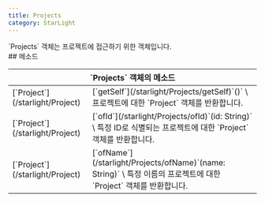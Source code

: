 ```yaml
---
title: Projects
category: StarLight
---
```


<Section>
  `Projects` 객체는 프로젝트에 접근하기 위한 객체입니다.
</Section>
<Section>
  ## 메소드

  <Table>
    <Thead>
      <Tr>
        <Th colSpan="2">`Projects` 객체의 메소드</Th>
      </Tr>
    </Thead>
    <Tbody>
      <Tr>
        <Td><span>[`Project`](/starlight/Project)</span></Td>
        <Td>
          [`getSelf`](/starlight/Projects/getSelf)`()` \
          프로젝트에 대한 `Project` 객체를 반환합니다.
        </Td>
      </Tr>
      <Tr>
        <Td><span>[`Project`](/starlight/Project)</span></Td>
        <Td>
          [`ofId`](/starlight/Projects/ofId)`(id: String)` \
          특정 ID로 식별되는 프로젝트에 대한 `Project` 객체를 반환합니다.
        </Td>
      </Tr>
      <Tr>
        <Td><span>[`Project`](/starlight/Project)</span></Td>
        <Td>
          [`ofName`](/starlight/Projects/ofName)`(name: String)` \
          특정 이름의 프로젝트에 대한 `Project` 객체를 반환합니다.
        </Td>
      </Tr>
    </Tbody>
  </Table>
</Section>